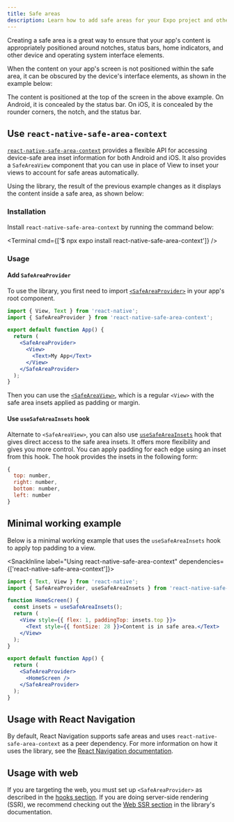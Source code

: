 ```yaml
---
title: Safe areas
description: Learn how to add safe areas for your Expo project and other best practices.
---
```



Creating a safe area is a great way to ensure that your app's content is appropriately positioned around notches, status bars, home indicators, and other device and operating system interface elements.

When the content on your app's screen is not positioned within the safe area, it can be obscured by the device's interface elements, as shown in the example below:

<ContentSpotlight
  alt="Without defining a safe area, the content can be obscured by the device's interface elements."
  src="/static/images/safe-area/without-safe-area.png"
  className="max-w-[540px]"
/>

The content is positioned at the top of the screen in the above example. On Android, it is concealed by the status bar. On iOS, it is concealed by the rounder corners, the notch, and the status bar.

## Use `react-native-safe-area-context`

[`react-native-safe-area-context`](https://github.com/th3rdwave/react-native-safe-area-context) provides a flexible API for accessing device-safe area inset information for both Android and iOS. It also provides a `SafeAreaView` component that you can use in place of View to inset your views to account for safe areas automatically.

Using the library, the result of the previous example changes as it displays the content inside a safe area, as shown below:

<ContentSpotlight
  alt="On using react-native-safe-area-context, the content is positioned within the safe area."
  src="/static/images/safe-area/with-safe-area.png"
  className="max-w-[540px]"
/>

### Installation

Install `react-native-safe-area-context` by running the command below:

<Terminal cmd={['$ npx expo install react-native-safe-area-context']} />

### Usage

#### Add `SafeAreaProvider`

To use the library, you first need to import [`<SafeAreaProvider>`](https://github.com/th3rdwave/react-native-safe-area-context#safeareaprovider) in your app's root component.

```jsx App.js
import { View, Text } from 'react-native';
import { SafeAreaProvider } from 'react-native-safe-area-context';

export default function App() {
  return (
    <SafeAreaProvider>
      <View>
        <Text>My App</Text>
      </View>
    </SafeAreaProvider>
  );
}
```

Then you can use the [`<SafeAreaView>`](https://github.com/th3rdwave/react-native-safe-area-context#safeareaview), which is a regular `<View>` with the safe area insets applied as padding or margin.

#### Use `useSafeAreaInsets` hook

Alternate to `<SafeAreaView>`, you can also use [`useSafeAreaInsets`](https://github.com/th3rdwave/react-native-safe-area-context#usesafeareainsets) hook that gives direct access to the safe area insets. It offers more flexibility and gives you more control. You can apply padding for each edge using an inset from this hook. The hook provides the insets in the following form:

```js
{
  top: number,
  right: number,
  bottom: number,
  left: number
}
```

## Minimal working example

Below is a minimal working example that uses the `useSafeAreaInsets` hook to apply top padding to a view.

<SnackInline label="Using react-native-safe-area-context" dependencies={['react-native-safe-area-context']}>

```jsx collapseHeight=320
import { Text, View } from 'react-native';
import { SafeAreaProvider, useSafeAreaInsets } from 'react-native-safe-area-context';

function HomeScreen() {
  const insets = useSafeAreaInsets();
  return (
    <View style={{ flex: 1, paddingTop: insets.top }}>
      <Text style={{ fontSize: 28 }}>Content is in safe area.</Text>
    </View>
  );
}

export default function App() {
  return (
    <SafeAreaProvider>
      <HomeScreen />
    </SafeAreaProvider>
  );
}
```

</SnackInline>

## Usage with React Navigation

By default, React Navigation supports safe areas and uses `react-native-safe-area-context` as a peer dependency. For more information on how it uses the library, see the [React Navigation documentation](https://reactnavigation.org/docs/handling-safe-area/).

## Usage with web

If you are targeting the web, you must set up `<SafeAreaProvider>` as described in the [hooks section](#use-usesafeareainsets-hook). If you are doing server-side rendering (SSR), we recommend checking out the [Web SSR section](https://github.com/th3rdwave/react-native-safe-area-context#web-ssr) in the library's documentation.

